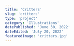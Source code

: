 ```yaml
---
title: 'Critters'
slug: 'critters'
type: 'project'
category: 'Illustrations'
datePublished: 'June 30, 2022'
dateEdited: 'July 20, 2022'
featuredImage: 'critters.jpg'
---
```


<ImageWithCaption
  src="posts/critters/critters-2.jpg"
  alt="The Frog"
  caption="The Frog"
  layout="left"
/>

<ImageWithCaption
  src="posts/critters/critters-3.jpg"
  alt="The Eurasian Tree Sparrow"
  caption="The Eurasian Tree Sparrow"
  layout="right"
/>

<ImageWithCaption
  src="posts/critters/critters-1.jpg"
  alt="The Whooping Crane"
  caption="The Whooping Crane"
  layout="wide"
/>
